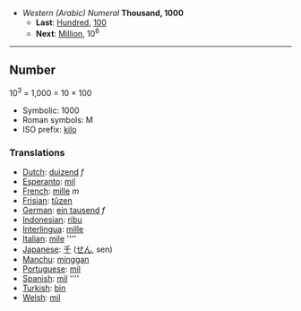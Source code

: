 *''Western (Arabic) Numeral'' '''Thousand, 1000'''
**'''Last''': [[Hundred]], [[100]]
**'''Next''': [[Million]], 10<sup>6</sup>

----

==Number==

10<sup>3</sup> = 1,000 = 10 &times; 100

*Symbolic: 1000
*Roman symbols: M 
*ISO prefix: [[kilo]]

===Translations===

*[[Dutch]]: [[duizend]] ''f''
*[[Esperanto]]: [[mil]]
*[[French]]: [[mille]] ''m''
*[[Frisian]]: [[tûzen]]
*[[German]]: [[ein tausend]] ''f''
*[[Indonesian]]: [[ribu]]
*[[Interlingua]]: [[mille]]
*[[Italian]]: [[mile]] ''''
*[[Japanese]]: [[千]] ([[せん]], sen)
*[[Manchu]]: [[minggan]]
*[[Portuguese]]: [[mil]]
*[[Spanish]]: [[mil]] ''''
*[[Turkish]]: [[bin]]
*[[Welsh]]: [[mil]]